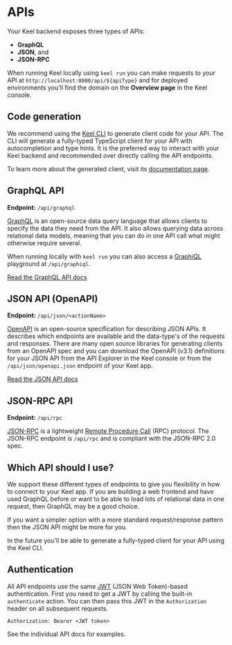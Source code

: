 # APIs

Your Keel backend exposes three types of APIs:

- **GraphQL**
- **JSON**, and 
- **JSON-RPC**

When running Keel locally using `keel run` you can make requests to your API at `http://localhost:8000/api/${apiType}` and for deployed environments you'll find the domain on the **Overview page** in the Keel console.

## Code generation

We recommend using the [Keel CLI](/cli) to generate client code for your API. The CLI will generate a fully-typed TypeScript client for your API with autocompletion and type hints. It is the preferred way to interact with your Keel backend and recommended over directly calling the API endpoints.

To learn more about the generated client, visit its [documentation page](/apis/client).

## GraphQL API

**Endpoint:** `/api/graphql`

[GraphQL](https://graphql.org/) is an open-source data query language that allows clients to specify the data they need from the API. It also allows querying data across relational data models, meaning that you can do in one API call what might otherwise require several.

When running locally with `keel run` you can also access a [GraphiQL](https://github.com/graphql/graphiql) playground at `/api/graphiql`.

[Read the GraphQL API docs](/apis/graphql)

## JSON API (OpenAPI)

**Endpoint:** `/api/json/<actionName>`

[OpenAPI](https://www.openapis.org/) is an open-source specification for describing JSON APIs. It describes which endpoints are available and the data-type's of the requests and responses. There are many open source libraries for generating clients from an OpenAPI spec and you can download the OpenAPI (v3.1) definitions for your JSON API from the API Explorer in the Keel console or from the `/api/json/openapi.json` endpoint of your Keel app.

[Read the JSON API docs](/apis/json)

## JSON-RPC API

**Endpoint:** `/api/rpc`

[JSON-RPC](https://www.jsonrpc.org/) is a lightweight [Remote Procedure Call](https://en.wikipedia.org/wiki/Remote_procedure_call) (RPC) protocol. The JSON-RPC endpoint is `/api/rpc` and is compliant with the JSON-RPC 2.0 spec.

## Which API should I use?

We support these different types of endpoints to give you flexibility in how to connect to your Keel app. If you are building a web frontend and have used GraphQL before or want to be able to load lots of relational data in one request, then GraphQL may be a good choice.

If you want a simpler option with a more standard request/response pattern then the JSON API might be more for you.


<Callout type="info" emoji="🙌">
  In the future you'll be able to generate a fully-typed client for your API using the Keel CLI.
</Callout>

## Authentication

All API endpoints use the same [JWT](https://jwt.io) (JSON Web Token)-based authentication. First you need to get a JWT by calling the built-in `authenticate` action. You can then pass this JWT in the `Authorization` header on all subsequent requests.

``` filename="Example of authorization header"
Authorization: Bearer <JWT token>
```

See the individual API docs for examples.
